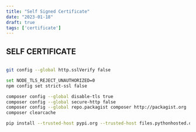 ```yaml
---
title: "Self Signed Certificate"
date: "2023-01-18"
draft: true
tags: ['certificate']
---
```


## SELF CERTIFICATE

```bash

git config --global http.sslVerify false

set NODE_TLS_REJECT_UNAUTHORIZED=0
npm config set strict-ssl false

composer config --global disable-tls true
composer config --global secure-http false
composer config --global repo.packagist composer http://packagist.org
composer clearcache

pip install --trusted-host pypi.org --trusted-host files.pythonhosted.org <package_name>

```